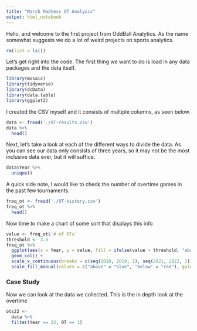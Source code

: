 ---
title: "March Madness OT Analysis"
output: html_notebook
---

Hello, and welcome to the first project from OddBall Analytics. As the name somewhat suggests we do a lot of weird projects on sports analytics. 

```{r}
rm(list = ls())
```

Let's get right into the code. The first thing we want to do is load in any data packages and the data itself.
```{r}
library(mosaic)
library(tidyverse)
library(dcData)
library(data.table)
library(ggplot2)
```
I created the CSV myself and it consists of multiple columns, as seen below.
```{r}
data <- fread('./OT-results.csv')
data %>%
  head()
```

Next, let's take a look at each of the different ways to divide the data. As you can see our data only consists of three years, so it may not be the most inclusive data ever, but it will suffice.

```{r}
data$Year %>%
  unique()
```


A quick side note, I would like to check the number of overtime games in the past few tournaments.
```{r}
freq_ot <- fread('./OT-history.csv')
freq_ot %>%
  head()
```

Now time to make a chart of some sort that displays this info
```{r}
value <- freq_ot$`# of OTs`
threshold <- 3.5
freq_ot %>%
  ggplot(aes(x = Year, y = value, fill = ifelse(value > threshold, "above", "below"))) +
  geom_col() + 
  scale_x_continuous(breaks = c(seq(2010, 2019, 1), seq(2021, 2022, 1))) +
  scale_fill_manual(values = c("above" = "blue", "below" = "red"), guide = "none")
```


### Case Study
Now we can look at the data we collected. This is the in depth look at the overtime
```{r}
ots22 <- 
  data %>%
  filter(Year == 22, OT == 1)
```